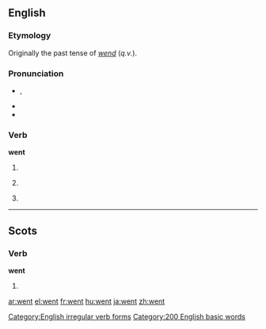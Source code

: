 ==English==

{{rank|every|think|life|131|went|back|under|same}}

===Etymology===
Originally the past tense of ''[[wend]]'' (''q.v.'').

===Pronunciation===
*{{IPA|/ˈwεnt/}}, {{SAMPA|/"wEnt/}}
*{{audio|en-us-went.ogg|Audio (US)}}
*{{rhymes|ɛnt}}

===Verb===
'''went'''

# {{simple past of|[[go]]|lang=English}}
# {{nonstandard}} {{past participle of|[[go]]|lang=English}}
# {{archaic}} {{past of|[[wend]]|lang=English}}

[[Category:English irregular verb forms]]
[[Category:200 English basic words]]

----

==Scots==

===Verb===
'''went'''

# {{simple past of|''tae [[gan#Scots|gan]]''|lang=Scots}}

[[ar:went]]
[[el:went]]
[[fr:went]]
[[hu:went]]
[[ja:went]]
[[zh:went]]
